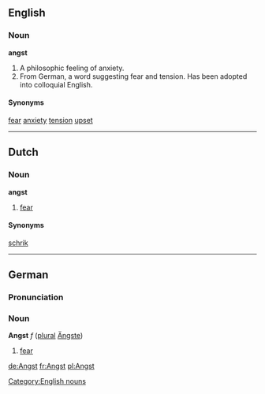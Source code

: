==English==
===Noun===
'''angst'''

#A philosophic feeling of anxiety.
#From German, a word suggesting fear and tension.  Has been adopted into colloquial English.

====Synonyms====
[[fear]]
[[anxiety]]
[[tension]]
[[upset]]

[[Category:English nouns]]

----
==Dutch==
===Noun===
'''angst'''

# [[fear]]

====Synonyms====
[[schrik]]

----
==German==
===Pronunciation===
{{IPA|[ʔaŋst]}}

===Noun===
'''Angst''' ''f'' ([[plural]] [[Ängste]])
# [[fear]]

[[de:Angst]]
[[fr:Angst]]
[[pl:Angst]]